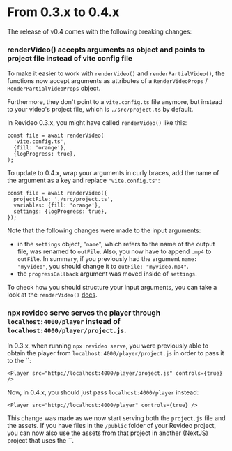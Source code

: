 # From 0.3.x to 0.4.x

The release of v0.4 comes with the following breaking changes:

### renderVideo() accepts arguments as object and points to project file instead of vite config file

To make it easier to work with `renderVideo()` and `renderPartialVideo()`, the
functions now accept arguments as attributes of a `RenderVideoProps` /
`RenderPartialVideoProps` object.

Furthermore, they don't point to a `vite.config.ts` file anymore, but instead to
your video's project file, which is `./src/project.ts` by default.

In Revideo 0.3.x, you might have called `renderVideo()` like this:

```tsx
const file = await renderVideo(
  'vite.config.ts',
  {fill: 'orange'},
  {logProgress: true},
);
```

To update to 0.4.x, wrap your arguments in curly braces, add the name of the
argument as a key and replace `"vite.config.ts"`:

```tsx
const file = await renderVideo({
  projectFile: './src/project.ts',
  variables: {fill: 'orange'},
  settings: {logProgress: true},
});
```

Note that the following changes were made to the input arguments:

- in the `settings` object, "`name`", which refers to the name of the output
  file, was renamed to `outFile`. Also, you now have to append `.mp4` to
  `outFile`. In summary, if you previously had the argument `name: "myvideo"`,
  you should change it to `outFile: "myvideo.mp4"`.
- the `progressCallback` argument was moved inside of `settings`.

To check how you should structure your input arguments, you can take a look at
the `renderVideo()` [docs](/api/renderer/renderVideo).

### npx revideo serve serves the player through `localhost:4000/player` instead of `localhost:4000/player/project.js`.

In 0.3.x, when running `npx revideo serve`, you were previously able to obtain
the player from `localhost:4000/player/project.js` in order to pass it to the
``:

```tsx
<Player src="http://localhost:4000/player/project.js" controls={true} />
```

Now, in 0.4.x, you should just pass `localhost:4000/player` instead:

```tsx
<Player src="http://localhost:4000/player" controls={true} />
```

This change was made as we now start serving both the `project.js` file and the
assets. If you have files in the `/public` folder of your Revideo project, you
can now also use the assets from that project in another (NextJS) project that
uses the ``.
